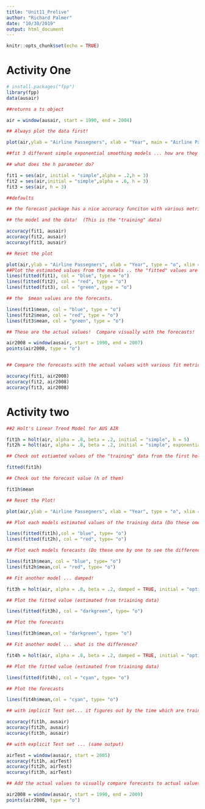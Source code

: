 ```yaml
---
title: "Unit11_Prelive"
author: "Richard Palmer"
date: "10/30/2019"
output: html_document
---
```


```r
knitr::opts_chunk$set(echo = TRUE)
```

# Activity One

```r
# install.packages("fpp")
library(fpp)
data(ausair)

##returns a ts object

air = window(ausair, start = 1990, end = 2004)

## Always plot the data first! 

plot(air,ylab = "Airline Passegners", xlab = "Year", main = "Airline Passengers")

##fit 3 different simple exponential smoothing models ... how are they different?

## what does the h parameter do? 

fit1 = ses(air, initial = "simple",alpha = .2,h = 3)
fit2 = ses(air,initial = "simple",alpha = .6, h = 3)
fit3 = ses(air, h = 3) 

##defaults

## the forecast package has a nice accuracy funciton with various metrics just pass it the 

## the model and the data!  (This is the "training" data)

accuracy(fit1, ausair)
accuracy(fit2, ausair)
accuracy(fit3, ausair)

```

```r
## Reset the plot

plot(air,ylab = "Airline Passegners", xlab = "Year", type = "o", xlim = c(1990, 2008),ylim = c(15,50), main = "Airline Passengers")
##Plot the estimated values from the models .. the "fitted" values are the training values.
lines(fitted(fit1), col = "blue", type = "o")
lines(fitted(fit2), col = "red", type = "o")
lines(fitted(fit3), col = "green", type = "o")

## the  $mean values are the forecasts.

lines(fit1$mean, col = "blue", type = "o")
lines(fit2$mean, col = "red", type = "o")
lines(fit3$mean, col = "green", type = "o")

## These are the actual values!  Compare visually with the forecasts!

air2008 = window(ausair, start = 1990, end = 2007)
points(air2008, type = "o")


## Compare the forecasts with the actual values with various fit metrics.  

accuracy(fit1, air2008)
accuracy(fit2, air2008)
accuracy(fit3, air2008)
```

# Activity two

```r
##2 Holt's Linear Trend Model for AUS AIR

fit1h = holt(air, alpha = .8, beta = .2, initial = "simple", h = 5)
fit2h = holt(air, alpha = .8, beta = .2, initial = "simple", exponential = TRUE, h = 5)

## Check out estiamted values of the "training" data from the first holt model

fitted(fit1h)

## Check out the forecast value (h of them)

fit1h$mean

## Reset the Plot!

plot(air,ylab = "Airline Passegners", xlab = "Year", type = "o", xlim = c(1990, 2009),ylim = c(15,60))

## Plot each models estimated values of the training data (Do these one by one to see the differences)

lines(fitted(fit1h),col = "blue", type= "o")
lines(fitted(fit2h), col = "red", type= "o")

## Plot each models forecasts (Do these one by one to see the differences)

lines(fit1h$mean, col = "blue", type= "o")
lines(fit2h$mean,col = "red", type= "o")

## Fit another model ... damped! 

fit3h = holt(air, alpha = .8, beta = .2, damped = TRUE, initial = "optimal", h = 5)

## Plot the fitted value (estimated from triaining data)

lines(fitted(fit3h), col = "darkgreen", type= "o")

## Plot the forecasts

lines(fit3h$mean,col = "darkgreen", type= "o")

## Fit another model ... what is the difference?  

fit4h = holt(air, alpha = .8, beta = .2, damped = TRUE, initial = "optimal", exponential = TRUE, h = 5)

## Plot the fitted value (estimated from triaining data)

lines(fitted(fit4h), col = "cyan", type= "o")

## Plot the forecasts

lines(fit4h$mean,col = "cyan", type= "o")

## with implicit Test set... it figures out by the time which are training and which are test. 

accuracy(fit1h, ausair)
accuracy(fit2h, ausair)
accuracy(fit3h, ausair)

## with explicit Test set ... (same output)

airTest = window(ausair, start = 2005)
accuracy(fit1h, airTest)
accuracy(fit2h, airTest)
accuracy(fit3h, airTest)

## Add the actual values to visually compare forecasts to actual values

air2008 = window(ausair, start = 1990, end = 2009)
points(air2008, type = "o")

```


